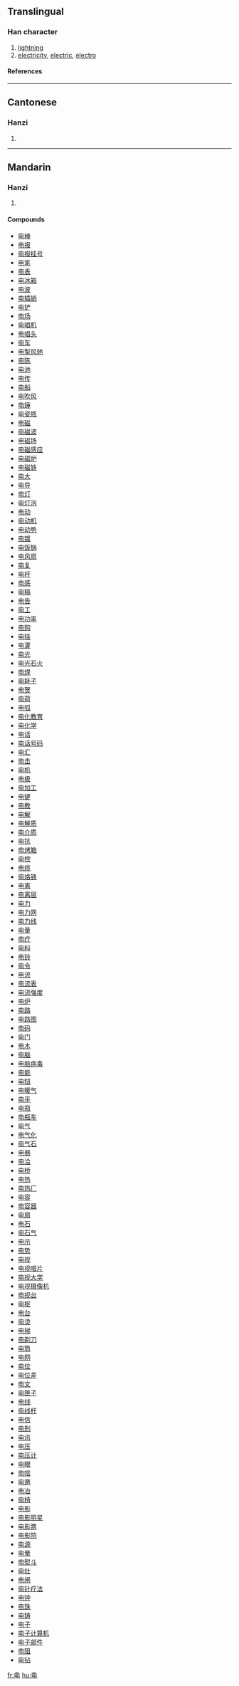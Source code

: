 {{see|電}}

==Translingual==
===Han character===
{{Han char|rn=102|rad=田|as=00|sn=5|four=|canj=中田山 (LWU)}}
# [[lightning]]
# [[electricity]], [[electric]], [[electro]]
====References====
{{Han ref|kx=0759.011|hdz=42528.020|uh=7535|ud=30005}}

----
==Cantonese==
===Hanzi===
{{yue-hanzi|jyut=|y=din6}}
# {{defn|Cantonese}}

----
==Mandarin==
===Hanzi===
{{cmn-hanzi|tra=電|pin=[[diàn]] ([[dian4]])|wg=tien<sup>4</sup>}}
# {{defn|Mandarin}}

====Compounds====
*[[电棒]]
*[[电报]]
*[[电报挂号]]
*[[电笔]]
*[[电表]]
*[[电冰箱]]
*[[电波]]
*[[电插销]]
*[[电铲]]
*[[电场]]
*[[电唱机]]
*[[电唱头]]
*[[电车]]
*[[电掣风驰]]
*[[电陈]]
*[[电池]]
*[[电传]]
*[[电船]]
*[[电吹风]]
*[[电锤]]
*[[电瓷瓶]]
*[[电磁]]
*[[电磁波]]
*[[电磁场]]
*[[电磁感应]]
*[[电磁炉]]
*[[电磁铁]]
*[[电大]]
*[[电导]]
*[[电灯]]
*[[电灯泡]]
*[[电动]]
*[[电动机]]
*[[电动势]]
*[[电镀]]
*[[电饭锅]]
*[[电风扇]]
*[[电复]]
*[[电杆]]
*[[电感]]
*[[电稿]]
*[[电告]]
*[[电工]]
*[[电功率]]
*[[电购]]
*[[电挂]]
*[[电灌]]
*[[电光]]
*[[电光石火]]
*[[电焊]]
*[[电耗子]]
*[[电贺]]
*[[电荷]]
*[[电弧]]
*[[电化教育]]
*[[电化学]]
*[[电话]]
*[[电话号码]]
*[[电汇]]
*[[电击]]
*[[电机]]
*[[电极]]
*[[电加工]]
*[[电键]]
*[[电教]]
*[[电解]]
*[[电解质]]
*[[电介质]]
*[[电抗]]
*[[电烤箱]]
*[[电控]]
*[[电缆]]
*[[电烙铁]]
*[[电离]]
*[[电离层]]
*[[电力]]
*[[电力网]]
*[[电力线]]
*[[电量]]
*[[电疗]]
*[[电料]]
*[[电铃]]
*[[电令]]
*[[电流]]
*[[电流表]]
*[[电流强度]]
*[[电炉]]
*[[电路]]
*[[电路图]]
*[[电码]]
*[[电门]]
*[[电木]]
*[[电脑]]
*[[电脑病毒]]
*[[电能]]
*[[电钮]]
*[[电暖气]]
*[[电平]]
*[[电瓶]]
*[[电瓶车]]
*[[电气]]
*[[电气化]]
*[[电气石]]
*[[电器]]
*[[电洽]]
*[[电桥]]
*[[电热]]
*[[电热厂]]
*[[电容]]
*[[电容器]]
*[[电扇]]
*[[电石]]
*[[电石气]]
*[[电示]]
*[[电势]]
*[[电视]]
*[[电视唱片]]
*[[电视大学]]
*[[电视摄像机]]
*[[电视台]]
*[[电枢]]
*[[电台]]
*[[电烫]]
*[[电梯]]
*[[电剃刀]]
*[[电筒]]
*[[电网]]
*[[电位]]
*[[电位差]]
*[[电文]]
*[[电匣子]]
*[[电线]]
*[[电线杆]]
*[[电信]]
*[[电刑]]
*[[电讯]]
*[[电压]]
*[[电压计]]
*[[电眼]]
*[[电唁]]
*[[电邀]]
*[[电冶]]
*[[电椅]]
*[[电影]]
*[[电影明星]]
*[[电影票]]
*[[电影院]]
*[[电源]]
*[[电晕]]
*[[电熨斗]]
*[[电灶]]
*[[电闸]]
*[[电针疗法]]
*[[电钟]]
*[[电珠]]
*[[电铸]]
*[[电子]]
*[[电子计算机]]
*[[电子邮件]]
*[[电阻]]
*[[电钻]]

[[fr:电]]
[[hu:电]]